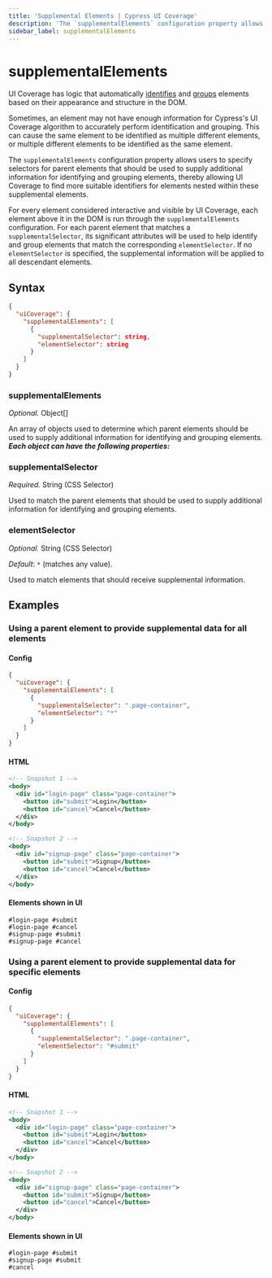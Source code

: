 ```yaml
---
title: 'Supplemental Elements | Cypress UI Coverage'
description: 'The `supplementalElements` configuration property allows users to specify additional elements that should be included in UI Coverage.'
sidebar_label: supplementalElements
---
```


# supplementalElements

<UICovAddon />

UI Coverage has logic that automatically [identifies](/ui-coverage/core-concepts/element-identification) and [groups](/ui-coverage/core-concepts/element-grouping) elements based on their appearance and structure in the DOM.

Sometimes, an element may not have enough information for Cypress's UI Coverage algorithm to accurately perform identification and grouping. This can cause the same element to be identified as multiple different elements, or multiple different elements to be identified as the same element.

The `supplementalElements` configuration property allows users to specify selectors for parent elements that should be used to supply additional information for identifying and grouping elements, thereby allowing UI Coverage to find more suitable identifiers for elements nested within these supplemental elements.

For every element considered interactive and visible by UI Coverage, each element above it in the DOM is run through the `supplementalElements` configuration. For each parent element that matches a `supplementalSelector`, its significant attributes will be used to help identify and group elements that match the corresponding `elementSelector`. If no `elementSelector` is specified, the supplemental information will be applied to all descendant elements.

## Syntax

```json
{
  "uiCoverage": {
    "supplementalElements": [
      {
        "supplementalSelector": string,
        "elementSelector": string
      }
    ]
  }
}
```

### supplementalElements

_Optional._ Object\[]

An array of objects used to determine which parent elements should be used to supply additional information for identifying and grouping elements. _**Each object can have the following properties:**_

### supplementalSelector

_Required._ String (CSS Selector)

Used to match the parent elements that should be used to supply additional information for identifying and grouping elements.

### elementSelector

_Optional._ String (CSS Selector)

_Default_: `*` (matches any value).

Used to match elements that should receive supplemental information.

## Examples

### Using a parent element to provide supplemental data for all elements

#### Config

```json
{
  "uiCoverage": {
    "supplementalElements": [
      {
        "supplementalSelector": ".page-container",
        "elementSelector": "*"
      }
    ]
  }
}
```

#### HTML

```xml
<!-- Snapshot 1 -->
<body>
  <div id="login-page" class="page-container">
    <button id="submit">Login</button>
    <button id="cancel">Cancel</button>
  </div>
</body>

<!-- Snapshot 2 -->
<body>
  <div id="signup-page" class="page-container">
    <button id="submit">Signup</button>
    <button id="cancel">Cancel</button>
  </div>
</body>
```

#### Elements shown in UI

```
#login-page #submit
#login-page #cancel
#signup-page #submit
#signup-page #cancel
```

### Using a parent element to provide supplemental data for specific elements

#### Config

```json
{
  "uiCoverage": {
    "supplementalElements": [
      {
        "supplementalSelector": ".page-container",
        "elementSelector": "#submit"
      }
    ]
  }
}
```

#### HTML

```xml
<!-- Snapshot 1 -->
<body>
  <div id="login-page" class="page-container">
    <button id="submit">Login</button>
    <button id="cancel">Cancel</button>
  </div>
</body>

<!-- Snapshot 2 -->
<body>
  <div id="signup-page" class="page-container">
    <button id="submit">Signup</button>
    <button id="cancel">Cancel</button>
  </div>
</body>
```

#### Elements shown in UI

```
#login-page #submit
#signup-page #submit
#cancel
```
